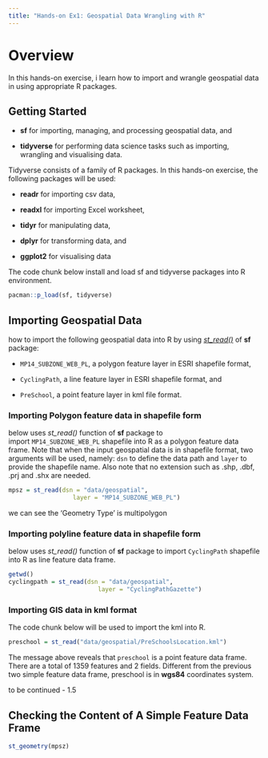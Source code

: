 ```yaml
---
title: "Hands-on Ex1: Geospatial Data Wrangling with R"
---
```


# Overview

In this hands-on exercise, i learn how to import and wrangle geospatial data in using appropriate R packages.

## **Getting Started**

-   **sf** for importing, managing, and processing geospatial data, and

-   **tidyverse** for performing data science tasks such as importing, wrangling and visualising data.

Tidyverse consists of a family of R packages. In this hands-on exercise, the following packages will be used:

-   **readr** for importing csv data,

-   **readxl** for importing Excel worksheet,

-   **tidyr** for manipulating data,

-   **dplyr** for transforming data, and

-   **ggplot2** for visualising data

The code chunk below install and load sf and tidyverse packages into R environment.

```r
pacman::p_load(sf, tidyverse)
```

## **Importing Geospatial Data**

how to import the following geospatial data into R by using [*st_read()*](https://r-spatial.github.io/sf/reference/st_read.html) of **sf** package:

-   `MP14_SUBZONE_WEB_PL`, a polygon feature layer in ESRI shapefile format,

-   `CyclingPath`, a line feature layer in ESRI shapefile format, and

-   `PreSchool`, a point feature layer in kml file format.

### **Importing Polygon feature data in shapefile form**

below uses *st_read()* function of **sf** package to import `MP14_SUBZONE_WEB_PL` shapefile into R as a polygon feature data frame. Note that when the input geospatial data is in shapefile format, two arguments will be used, namely: `dsn` to define the data path and `layer` to provide the shapefile name. Also note that no extension such as .shp, .dbf, .prj and .shx are needed.

```r
mpsz = st_read(dsn = "data/geospatial", 
                  layer = "MP14_SUBZONE_WEB_PL")
```

we can see the 'Geometry Type' is multipolygon

### **Importing polyline feature data in shapefile form**

below uses *st_read()* function of **sf** package to import `CyclingPath` shapefile into R as line feature data frame.

```r
getwd()
cyclingpath = st_read(dsn = "data/geospatial", 
                         layer = "CyclingPathGazette")
```

### **Importing GIS data in kml format**

The code chunk below will be used to import the kml into R. 

```r
preschool = st_read("data/geospatial/PreSchoolsLocation.kml")
```

The message above reveals that `preschool` is a point feature data frame. There are a total of 1359 features and 2 fields. Different from the previous two simple feature data frame, preschool is in **wgs84** coordinates system.

to be continued - 1.5

## **Checking the Content of A Simple Feature Data Frame**

```r
st_geometry(mpsz)

```

